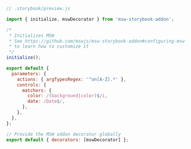 ```js
// .storybook/preview.js

import { initialize, mswDecorator } from 'msw-storybook-addon';

/*
 * Initializes MSW
 * See https://github.com/mswjs/msw-storybook-addon#configuring-msw
 * to learn how to customize it
 */
initialize();

export default {
  parameters: {
    actions: { argTypesRegex: '^on[A-Z].*' },
    controls: {
      matchers: {
        color: /(background|color)$/i,
        date: /Date$/,
      },
    },
  },
};

// Provide the MSW addon decorator globally
export default { decorators: [mswDecorator] };
```
